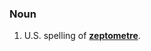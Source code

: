 ===Noun===
{{en-noun}}

#U.S. spelling of '''[[zeptometre]]'''.

<!--Put translations, etc, at "zeptometre"-->